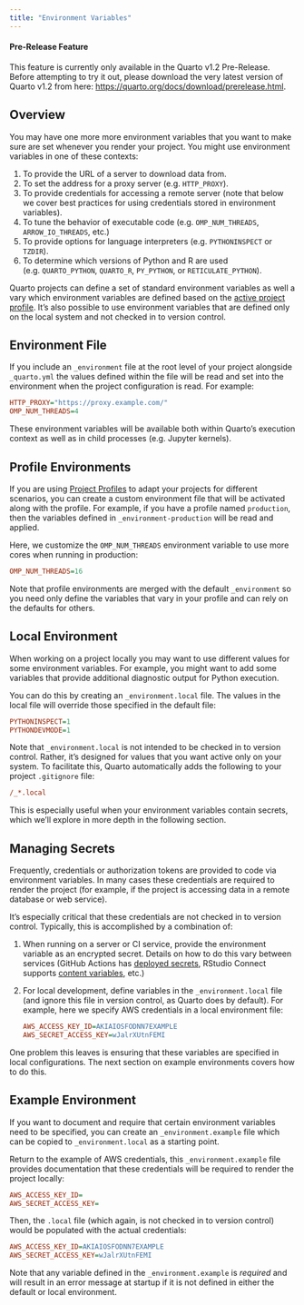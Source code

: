 ```yaml
---
title: "Environment Variables"
---
```


::: callout-note
#### Pre-Release Feature

This feature is currently only available in the Quarto v1.2 Pre-Release. Before attempting to try it out, please download the very latest version of Quarto v1.2 from here: <https://quarto.org/docs/download/prerelease.html>.
:::

## Overview

You may have one more more environment variables that you want to make sure are set whenever you render your project. You might use environment variables in one of these contexts:

1.  To provide the URL of a server to download data from.
2.  To set the address for a proxy server (e.g. `HTTP_PROXY`).
3.  To provide credentials for accessing a remote server (note that below we cover best practices for using credentials stored in environment variables).
4.  To tune the behavior of executable code (e.g. `OMP_NUM_THREADS`, `ARROW_IO_THREADS`, etc.)
5.  To provide options for language interpreters (e.g. `PYTHONINSPECT` or `TZDIR`).
6.  To determine which versions of Python and R are used (e.g. `QUARTO_PYTHON`, `QUARTO_R`, `PY_PYTHON`, or `RETICULATE_PYTHON`).

Quarto projects can define a set of standard environment variables as well a vary which environment variables are defined based on the [active project profile](profiles.qmd). It's also possible to use environment variables that are defined only on the local system and not checked in to version control.

## Environment File

If you include an `_environment` file at the root level of your project alongside `_quarto.yml` the values defined within the file will be read and set into the environment when the project configuration is read. For example:

``` .ini
HTTP_PROXY="https://proxy.example.com/"
OMP_NUM_THREADS=4
```

These environment variables will be available both within Quarto's execution context as well as in child processes (e.g. Jupyter kernels).



## Profile Environments

If you are using [Project Profiles](profiles.qmd) to adapt your projects for different scenarios, you can create a custom environment file that will be activated along with the profile. For example, if you have a profile named `production`, then the variables defined in `_environment-production` will be read and applied.

Here, we customize the `OMP_NUM_THREADS` environment variable to use more cores when running in production:

``` .ini
OMP_NUM_THREADS=16
```

Note that profile environments are merged with the default `_environment` so you need only define the variables that vary in your profile and can rely on the defaults for others.

## Local Environment

When working on a project locally you may want to use different values for some environment variables. For example, you might want to add some variables that provide additional diagnostic output for Python execution.

You can do this by creating an `_environment.local` file. The values in the local file will override those specified in the default file:

``` .ini
PYTHONINSPECT=1
PYTHONDEVMODE=1
```

Note that `_environment.local` is not intended to be checked in to version control. Rather, it's designed for values that you want active only on your system. To facilitate this, Quarto automatically adds the following to your project `.gitignore` file:

``` .ini
/_*.local
```

This is especially useful when your environment variables contain secrets, which we'll explore in more depth in the following section.

## Managing Secrets

Frequently, credentials or authorization tokens are provided to code via environment variables. In many cases these credentials are required to render the project (for example, if the project is accessing data in a remote database or web service).

It's especially critical that these credentials are not checked in to version control. Typically, this is accomplished by a combination of:

1.  When running on a server or CI service, provide the environment variable as an encrypted secret. Details on how to do this vary between services (GitHub Actions has [deployed secrets](https://docs.github.com/en/actions/security-guides/encrypted-secrets), RStudio Connect supports [content variables](https://docs.rstudio.com/connect/user/content-settings/#content-vars), etc.)

2.  For local development, define variables in the `_environment.local` file (and ignore this file in version control, as Quarto does by default). For example, here we specify AWS credentials in a local environment file:

    ``` .ini
    AWS_ACCESS_KEY_ID=AKIAIOSFODNN7EXAMPLE
    AWS_SECRET_ACCESS_KEY=wJalrXUtnFEMI
    ```


One problem this leaves is ensuring that these variables are specified in local configurations. The next section on example environments covers how to do this.

## Example Environment

If you want to document and require that certain environment variables need to be specified, you can create an `_environment.example` file which can be copied to `_environment.local` as a starting point.

Return to the example of AWS credentials, this `_environment.example` file provides documentation that these credentials will be required to render the project locally:

``` .ini
AWS_ACCESS_KEY_ID=
AWS_SECRET_ACCESS_KEY=
```

Then, the `.local` file (which again, is not checked in to version control) would be populated with the actual credentials:

``` .ini
AWS_ACCESS_KEY_ID=AKIAIOSFODNN7EXAMPLE
AWS_SECRET_ACCESS_KEY=wJalrXUtnFEMI
```

Note that any variable defined in the `_environment.example` is *required* and will result in an error message at startup if it is not defined in either the default or local environment.


